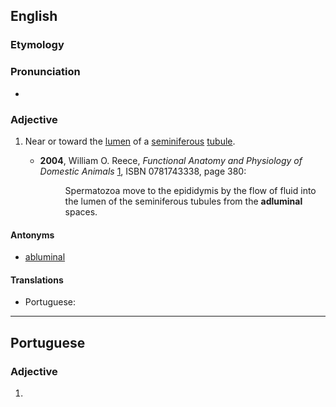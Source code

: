 ==English==

===Etymology===
{{prefix|ad|luminal|lang=en}}

===Pronunciation===
* {{IPA|/ædˈlumɪnəl/|lang=en}}

===Adjective===
{{en-adj|-}}

# {{label|en|anatomy}} Near or toward the [[lumen]] of a [[seminiferous]] [[tubule]].
#* '''2004''', William O. Reece, ''Functional Anatomy and Physiology of Domestic Animals'' [http://books.google.com/books?id=gvt_qSsLobUC], ISBN 0781743338, page 380:
#*: Spermatozoa move to the epididymis by the flow of fluid into the lumen of the seminiferous tubules from the '''adluminal''' spaces.

====Antonyms====
* [[abluminal]]

====Translations====
{{trans-top|near or toward the lumen of a seminiferous tubule}}
* Portuguese: {{t|pt|adluminal}}
{{trans-mid}}
{{trans-bottom}}

----

==Portuguese==

===Adjective===
{{pt-adj|adlumina|l}}

# {{lb|pt|anatomy}} {{l|en|adluminal}} {{gloss|near or toward the lumen of a seminiferous tubule}}